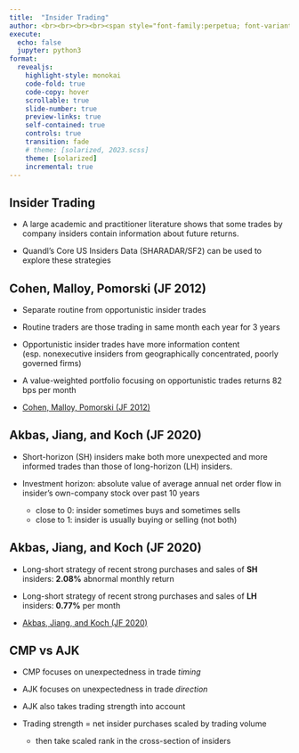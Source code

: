 ```yaml
---
title:  "Insider Trading"
author: <br><br><br><br><span style="font-family:perpetua; font-variant:small-caps; color:#606060;">Kerry Back and Kevin Crotty</span><br><br><img src="RiceBusiness-transparent-logo-sm.png"  height=80>
execute:
  echo: false
  jupyter: python3
format: 
  revealjs:
    highlight-style: monokai
    code-fold: true
    code-copy: hover
    scrollable: true
    slide-number: true
    preview-links: true
    self-contained: true
    controls: true
    transition: fade
    # theme: [solarized, 2023.scss]
    theme: [solarized]
    incremental: true
---
```


## Insider Trading

- A large academic and practitioner literature shows that some trades by company insiders contain information about future returns.

- Quandl's Core US Insiders Data (SHARADAR/SF2) can be used to explore these strategies

## Cohen, Malloy, Pomorski (JF 2012)

- Separate routine from opportunistic insider trades

- Routine traders are those trading in same month each year for 3 years

- Opportunistic insider trades have more information content (esp. nonexecutive insiders from geographically concentrated, poorly governed firms)

- A value-weighted portfolio focusing on opportunistic trades returns 82 bps per month

- [Cohen, Malloy, Pomorski (JF 2012)](https://www.dropbox.com/s/bttt5w5t5cmkbft/CohenMalloyPomorski_JF_2012.pdf?dl=1)


## Akbas, Jiang, and Koch (JF 2020)

- Short-horizon (SH) insiders make both more unexpected and more informed trades than those of long-horizon (LH) insiders.

- Investment horizon: absolute value of average annual net order flow in insider's own-company stock over past 10 years
  - close to 0: insider sometimes buys and sometimes sells
  - close to 1: insider is usually buying or selling (not both)

## Akbas, Jiang, and Koch (JF 2020)

- Long-short strategy of recent strong purchases and sales of **SH** insiders: **2.08%** abnormal monthly return

- Long-short strategy of recent strong purchases and sales of **LH** insiders: **0.77%** per month

- [Akbas, Jiang, and Koch (JF 2020)](https://www.dropbox.com/s/0eab9rckc4iivbj/AkbasJiangKoch_JF_2020.pdf?dl=1)


## CMP vs AJK

- CMP focuses on unexpectedness in trade *timing*

- AJK focuses on unexpectedness in trade *direction*

- AJK also takes trading strength into account

- Trading strength = net insider purchases scaled by trading volume
  - then take scaled rank in the cross-section of insiders